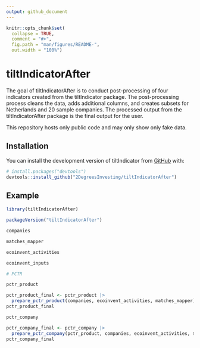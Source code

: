 ```yaml
---
output: github_document
---
```


```r
knitr::opts_chunk$set(
  collapse = TRUE,
  comment = "#>",
  fig.path = "man/figures/README-",
  out.width = "100%")
```

# tiltIndicatorAfter

The goal of tiltIndicatorAfter is to conduct post-processing of four indicators created from the tiltIndicator package. The post-processing process cleans the data, adds additional columns, and creates subsets for Netherlands and 20 sample companies. The processed output from the tiltIndicatorAfter package is the final output for the user.

This repository hosts only public code and may only show only fake data.

## Installation

You can install the development version of tiltIndicator from [GitHub](https://github.com/) with:

``` r
# install.packages("devtools")
devtools::install_github("2DegreesInvesting/tiltIndicatorAfter")
```

## Example

```r
library(tiltIndicatorAfter)

packageVersion("tiltIndicatorAfter")

companies

matches_mapper

ecoinvent_activities

ecoinvent_inputs

# PCTR

pctr_product

pctr_product_final <- pctr_product |>
  prepare_pctr_product(companies, ecoinvent_activities, matches_mapper)
pctr_product_final

pctr_company

pctr_company_final <- pctr_company |> 
  prepare_pctr_company(pctr_product, companies, ecoinvent_activities, matches_mapper)
pctr_company_final
```
